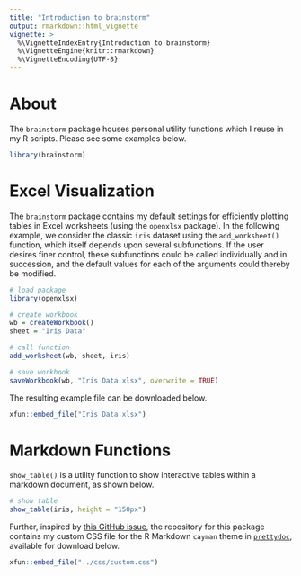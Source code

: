 ---
title: "Introduction to brainstorm"
output: rmarkdown::html_vignette
vignette: >
  %\VignetteIndexEntry{Introduction to brainstorm}
  %\VignetteEngine{knitr::rmarkdown}
  %\VignetteEncoding{UTF-8}
---


# About

The `brainstorm` package houses  personal utility functions which I reuse in my R scripts. Please see some examples below.

```{r setup}

library(brainstorm)

```


# Excel Visualization

The `brainstorm` package contains my default settings for efficiently plotting tables in Excel worksheets (using the `openxlsx` package). In the following example, we consider the classic `iris` dataset using the `add_worksheet()` function, which itself depends upon several subfunctions. If the user desires finer control, these subfunctions could be called individually and in succession, and the default values for each of the arguments could thereby be modified.

```{r excel-visualization}

# load package
library(openxlsx)

# create workbook
wb = createWorkbook()
sheet = "Iris Data"

# call function
add_worksheet(wb, sheet, iris)

# save workbook
saveWorkbook(wb, "Iris Data.xlsx", overwrite = TRUE)

```

The resulting example file can be downloaded below.

```{r embed-file, echo = FALSE}

xfun::embed_file("Iris Data.xlsx")

```


# Markdown Functions

`show_table()` is a utility function to show interactive tables within a markdown document, as shown below.

```{r show-table}

# show table
show_table(iris, height = "150px")

```

Further, inspired by [this GitHub issue](https://github.com/yixuan/prettydoc/issues/30), the repository for this package contains my custom CSS file for the R Markdown `cayman` theme in [`prettydoc`](https://github.com/yixuan/prettydoc), available for download below.

```{r custom-css, echo = FALSE}

xfun::embed_file("../css/custom.css")

```
